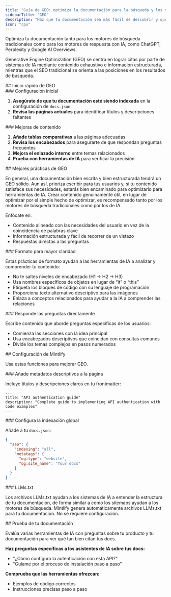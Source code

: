 ```yaml
---
title: "Guía de GEO: optimiza la documentación para la búsqueda y los motores de respuesta con IA"
sidebarTitle: "GEO"
description: "Haz que tu documentación sea más fácil de descubrir y que la citen con mayor frecuencia las herramientas de IA"
icon: "cpu"
---
```


Optimiza tu documentación tanto para los motores de búsqueda tradicionales como para los motores de respuesta con IA, como ChatGPT, Perplexity y Google AI Overviews.

Generative Engine Optimization (GEO) se centra en lograr citas por parte de sistemas de IA mediante contenido exhaustivo e información estructurada, mientras que el SEO tradicional se orienta a las posiciones en los resultados de búsqueda.



<div id="geo-quickstart">
  ## Inicio rápido de GEO
</div>

<div id="initial-setup">
  ### Configuración inicial
</div>

1. **Asegúrate de que tu documentación esté siendo indexada** en la configuración de `docs.json`
2. **Revisa las páginas actuales** para identificar títulos y descripciones faltantes

<div id="content-improvements">
  ### Mejoras de contenido
</div>

1. **Añade tablas comparativas** a las páginas adecuadas
2. **Revisa los encabezados** para asegurarte de que respondan preguntas frecuentes
3. **Mejora el enlazado interno** entre temas relacionados
4. **Prueba con herramientas de IA** para verificar la precisión



<div id="geo-best-practices">
  ## Mejores prácticas de GEO
</div>

En general, una documentación bien escrita y bien estructurada tendrá un GEO sólido. Aun así, prioriza escribir para tus usuarios y, si tu contenido satisface sus necesidades, estarás bien encaminado para optimizarlo para herramientas de IA. Crear contenido genuinamente útil, en lugar de optimizar por el simple hecho de optimizar, es recompensado tanto por los motores de búsqueda tradicionales como por los de IA.

Enfócate en:

- Contenido alineado con las necesidades del usuario en vez de la coincidencia de palabras clave
- Información estructurada y fácil de recorrer de un vistazo
- Respuestas directas a las preguntas

<div id="format-for-clarity">
  ### Formato para mayor claridad
</div>

Estas prácticas de formato ayudan a las herramientas de IA a analizar y comprender tu contenido:

- No te saltes niveles de encabezado (H1 → H2 → H3)
- Usa nombres específicos de objetos en lugar de “it” o “this”
- Etiqueta los bloques de código con su lenguaje de programación
- Proporciona texto alternativo descriptivo para las imágenes
- Enlaza a conceptos relacionados para ayudar a la IA a comprender las relaciones

<div id="answer-questions-directly">
  ### Responde las preguntas directamente
</div>

Escribe contenido que aborde preguntas específicas de los usuarios:

- Comienza las secciones con la idea principal
- Usa encabezados descriptivos que coincidan con consultas comunes
- Divide los temas complejos en pasos numerados



<div id="mintlify-configuration">
  ## Configuración de Mintlify
</div>

Usa estas funciones para mejorar GEO.

<div id="add-descriptive-page-metadata">
  ### Añade metadatos descriptivos a la página
</div>

Incluye títulos y descripciones claros en tu frontmatter:

```mdx
---
title: "API authentication guide"
description: "Complete guide to implementing API authentication with code examples"
---
```

<div id="configure-global-indexing-settings">
  ### Configura la indexación global
</div>

Añade a tu `docs.json`:

```json
{
  "seo": {
    "indexing": "all",
    "metatags": {
      "og:type": "website",
      "og:site_name": "Your docs"
    }
  }
}
```

<div id="llmstxt">
  ### LLMs.txt
</div>

Los archivos LLMs.txt ayudan a los sistemas de IA a entender la estructura de tu documentación, de forma similar a como los sitemaps ayudan a los motores de búsqueda. Mintlify genera automáticamente archivos LLMs.txt para tu documentación. No se requiere configuración.



<div id="testing-your-documentation">
  ## Prueba de tu documentación
</div>

Evalúa varias herramientas de IA con preguntas sobre tu producto y tu documentación para ver qué tan bien citan tus docs.

**Haz preguntas específicas a los asistentes de IA sobre tus docs:**
- "¿Cómo configuro la autenticación con esta API?"
- "Guíame por el proceso de instalación paso a paso"

**Comprueba que las herramientas ofrezcan:**
- Ejemplos de código correctos
- Instrucciones precisas paso a paso
